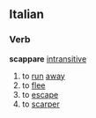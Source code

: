 ==Italian==
===Verb===
'''scappare''' [[intransitive]]
# to [[run]] [[away]]
# to [[flee]]
# to [[escape]]
# to [[scarper]]
{{it-conj-are|scapp|Essere}}